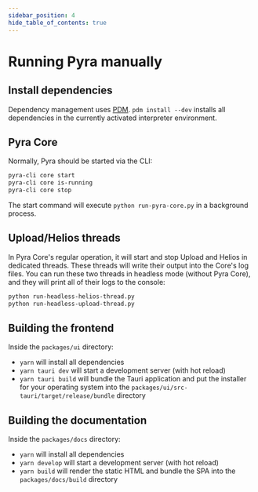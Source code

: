 ```yaml
---
sidebar_position: 4
hide_table_of_contents: true
---
```


# Running Pyra manually

## Install dependencies

Dependency management uses [PDM](https://pdm-project.org/latest). `pdm install --dev` installs all dependencies in the currently activated interpreter environment.

## Pyra Core

Normally, Pyra should be started via the CLI:

```bash
pyra-cli core start
pyra-cli core is-running
pyra-cli core stop
```

The start command will execute `python run-pyra-core.py` in a background process.

## Upload/Helios threads

In Pyra Core's regular operation, it will start and stop Upload and Helios in dedicated threads. These threads will write their output into the Core's log files. You can run these two threads in headless mode (without Pyra Core), and they will print all of their logs to the console:

```bash
python run-headless-helios-thread.py
python run-headless-upload-thread.py
```

## Building the frontend

Inside the `packages/ui` directory:

-   `yarn` will install all dependencies
-   `yarn tauri dev` will start a development server (with hot reload)
-   `yarn tauri build` will bundle the Tauri application and put the installer for your operating system into the `packages/ui/src-tauri/target/release/bundle` directory

## Building the documentation

Inside the `packages/docs` directory:

-   `yarn` will install all dependencies
-   `yarn develop` will start a development server (with hot reload)
-   `yarn build` will render the static HTML and bundle the SPA into the `packages/docs/build` directory
